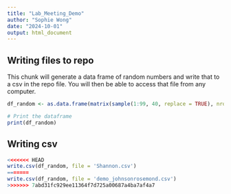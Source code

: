 ```yaml
---
title: "Lab_Meeting_Demo"
author: "Sophie Wong"
date: "2024-10-01"
output: html_document
---
```



## Writing files to repo

This chunk will generate a data frame of random numbers and write that to a csv in the repo file. You will then be able to access that file from any computer. 

```r
df_random <- as.data.frame(matrix(sample(1:99, 40, replace = TRUE), nrow = 4, ncol = 10))

# Print the dataframe
print(df_random)

```

## Writing csv

```r
<<<<<<< HEAD
write.csv(df_random, file = 'Shannon.csv')
=======
write.csv(df_random, file = 'demo_johnsonrosemond.csv')
>>>>>>> 7abd31fc929ee11364f7d725a00687a4ba7af4a7

```

